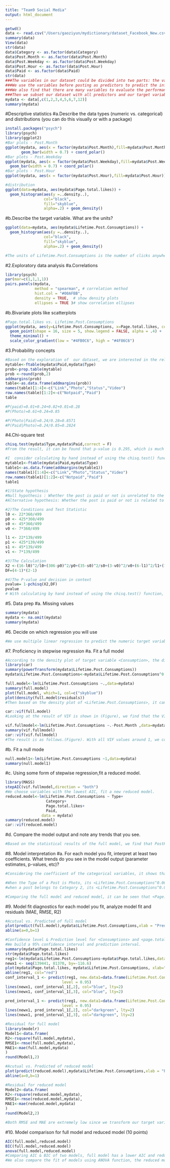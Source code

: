 ---
title: "Team9 Social Media"
output: html_document
---

```{r}
getwd()
data <- read.csv("/Users/gaoziyun/mydictionary/dataset_Facebook_New.csv")
summary(data)
View(data)
str(data)
data$Category <- as.factor(data$Category)
data$Post.Month <- as.factor(data$Post.Month)
data$Post.Weekday <- as.factor(data$Post.Weekday)
data$Post.Hour <- as.factor(data$Post.Hour)
data$Paid <- as.factor(data$Paid)
str(data)
###The variables in our dataset could be divided into two parts: the variables before posting, like Page.total.likes(numeric), Type(categorical), Category(categorical), Post.Month(categorical), Post.Weekday(categorical), Post.Hour(categorical), Paid(categorical), and the variables after posting to describe the influence of a post, like Lifetime post total reach(numeric)， Lifetime post consumptions(numeric), comments(numeric), likes(numeric) and so on. 
###We use the variables before posting as predictors to predict the influence of a post after posting. 
###We also find that there are many variables to evaluate the performance of a post. And we choose Lifetime post consumptions(The number of clicks anywhere in a post) as our target variables.
###Then we subset our dataset with all predictors and our target variable LifetimePostConsumptions.
mydata <- data[,c(1,2,3,4,5,6,7,12)]
summary(mydata)
```
#Descriptive statistics
#a.Describe the data types (numeric vs. categorical) and distributions (you can do this visually or with a package)
```{r}
install.packages("psych")
library(psych)
library(ggplot2)
#Bar plots - Post.Month 
ggplot(mydata, aes(x = factor(mydata$Post.Month),fill=mydata$Post.Month)) +
       geom_bar(width = 0.7) + coord_polar()
#Bar plots - Post.Weekday
ggplot(mydata, aes(x = factor(mydata$Post.Weekday),fill=mydata$Post.Weekday)) +
  geom_bar(width = 0.7) + coord_polar()
#Bar plots - Post.Hour
ggplot(mydata, aes(x = factor(mydata$Post.Hour),fill=mydata$Post.Hour)) +geom_bar(width = 0.7) + coord_polar()

#distribution
ggplot(data=mydata, aes(mydata$Page.total.likes)) + 
  geom_histogram(aes(y =..density..), 
                 col="black", 
                 fill="skyblue", 
                 alpha=.2) + geom_density()

```
#b.Describe the target variable. What are the units?

```{r}
ggplot(data=mydata, aes(mydata$Lifetime.Post.Consumptions)) + 
  geom_histogram(aes(y =..density..), 
                 col="black", 
                 fill="skyblue", 
                 alpha=.2) + geom_density()

#The units of Lifetime.Post.Consumptions is the number of clicks anywhere in a post.
```
#2.Exploratory data analysis
#a.Correlations
```{r}
library(psych)
par(mar=c(1,1,1,1))
pairs.panels(mydata, 
             method = "spearman", # correlation method
             hist.col = "#00AFBB",
             density = TRUE,  # show density plots
             ellipses = TRUE )# show correlation ellipses

```
#b.Bivariate plots like scatterplots
```{r}
#Page.total.likes vs. Lifetime.Post.Consumptions
ggplot(mydata, aes(y=Lifetime.Post.Consumptions, x=Page.total.likes, color = Lifetime.Post.Consumptions)) +
  geom_point(shape = 16, size = 5, show.legend = FALSE, alpha = .4) +
  theme_minimal() +
  scale_color_gradient(low = "#4FB0C6", high = "#4F86C6")

```
#3.Probability concepts 
```{r}
#Based on the exploration of  our dataset, we are interested in the relationship between two categorical variables  <Type> and <Paid> and we make a contingency table as follows to calculate probabilities.
mytable<-ftable(mydata$Paid,mydata$Type)
prob<-prop.table(mytable)
prob <-round(prob,2)
addmargins(prob)
table<-as.data.frame(addmargins(prob))
names(table)[1:4]<-c("Link","Photo","Status","Video")
row.names(table)[1:2]<-c("Notpaid","Paid")
table

#P(paid)=0.01+0.24+0.02+0.01=0.28
#P(Photo)=0.61+0.24=0.85

#P(Photo|Paid)=0.24/0.28=0.8571
#P(Paid|Photo)=0.24/0.85=0.2824
```
#4.Chi-square test
```{r}
chisq.test(mydata$Type,mydata$Paid,correct = F)
#From the result, it can be found that p-value is 0.295, which is much greater than 0.05, it indicates that we cannot reject the null hypothesis --- Type of post is related to whether the post is paid.

#I  consider calculating by hand instead of using the chisq.test() function. 
mytable1<-ftable(mydata$Paid,mydata$Type)
table1<-as.data.frame(addmargins(mytable1))
names(table1)[1:4]<-c("Link","Photo","Status","Video")
row.names(table1)[1:2]<-c("Notpaid","Paid")
table1

#1)State hypothesis 
#Null hypothesis : Whether the post is paid or not is unrelated to the type of the post.
#Alternative hypothesis: Whether the post is paid or not is related to the type of the post.

#2)The Conditions and Test Statistic
l0 <- 22*360/499
p0 <- 425*360/499
s0 <- 45*360/499
v0 <- 7*360/499

l1 <- 22*139/499
p1 <- 425*139/499
s1 <- 45*139/499
v1 <- 7*139/499

#3)The Calculation
X2 <-(16-l0)^2/l0+(306-p0)^2/p0+(35-s0)^2/s0+(3-v0)^2/v0+(6-l1)^2/l1+(119-p1)^2/p1+(10-s1)^2/s1+(4-v1)^2/v1
DF=(4-1)*(2-1)

#4)The P-value and decision in context
pvalue= 1-pchisq(X2,DF)
pvalue
# With calculating by hand instead of using the chisq.test() function, we still cannot reject the null hypothesis---Type of post is related to whether the post is paid.

```
#5. Data prep
#a. Missing values
```{r}
summary(mydata)
mydata <- na.omit(mydata)
summary(mydata)
```
#6. Decide on which regression you will use
```{r}
#We use multiple linear regression to predict the numeric target variables.
```
#7. Proficiency in stepwise regression
#a. Fit a full model
```{r}
#According to the density plot of target variable <Consumption>, the distribution of target overly skewed right. So we transform it into the normal distribution.
library(car)
summary(powerTransform(mydata$Lifetime.Post.Consumptions))
mydata$Lifetime.Post.Consumptions<-mydata$Lifetime.Post.Consumptions^0.0645

full.model<-lm(Lifetime.Post.Consumptions ~.,data=mydata)
summary(full.model)
plot(full.model, which=1, col=c("skyblue"))
plot(density(full.model$residuals))
#Then based on the density plot of <Lifetime.Post.Consumptions>, it can be seen that the distribution of <Lifetime.Post.Consumptions> is right skewed, which is not corresponded to the assumption: the distribution of target variable should be normally distributed. So we transform our target variable <Lifetime.Post.Consumptions> into normal distribution.

car::vif(full.model)
#Looking at the result of VIF is shown in (Figure), we find that the VIF value of <Page.total.likes> and <Post.month> are extremely large, which means both of them are highly correlated with other independent variables.So we eliminate the variable <Post.Month>  which  with the highest VIF, and then rerun the VIF
```


```{r}
vif.fullmodel<-lm(Lifetime.Post.Consumptions ~.-Post.Month ,data=mydata)
summary(vif.fullmodel)
car::vif(vif.fullmodel)
#The result is as follows.(Figure). With all VIF values around 1, we could process our regression.
```
#b. Fit a null mode
```{r}
null.model1<-lm(Lifetime.Post.Consumptions ~1,data=mydata)
summary(null.model1)
```
#c. Using some form of stepwise regression,fit a reduced model.
```{r}
library(MASS)
stepAIC(vif.fullmodel,direction = "both")
#We choose variables with the lowest AIC, fit a new reduced model.
reduced.model<-lm(Lifetime.Post.Consumptions ~ Type+
                  Category+
                  Page.total.likes+
                  Paid,
                data = mydata)
summary(reduced.model)
car::vif(reduced.model)
```
#d. Compare the model output and note any trends that you see.  
```{r}
#Based on the statistical results of the full model, we find that PostHour17 & PostHour18 are very statistically significant since 5pm and 6pm are off time for most people, they have more time to browse and refresh the pages. The coefficient of 5pm & 6pm are bigger compared to other hours in a day. And whether the post is paid or not is also statistically significant and the coefficient is positive, which means paid advertising is beneficial to the increase click numbers. In addition, the coefficient of <Page.total.likes> is very small compared with coefficient of other predictors.

```
#8. Model interpretation
#a. For each model you fit, interpret at least two coefficients. What trends do you see in the model output (parameter estimates, p-values, etc)? 
```{r}
#Considering the coefficient of the categorical variables, it shows that companies prefer to post status and video compared with links and photos and they often choose post special offers and contests(category1) rather than production information(cateogory2) and inspiration(cateogory3).

#When the Type of a Post is Photo, its <Lifetime.Post.Consumptions^0.0645> would be 0.1429 higher than that of Link post.
#when a post belongs to Category 2, its <Lifetime.Post.Consumptions^0.0645> would be 0.02297 lower than that of post belongs to Category 1.    

#Comparing the full model and reduced model, it can be seen that <Page.total.likes> is not significant in the full model, after both stepwise, it becomes very significant in the reduced model. And the adjusted R-square in full model is 0.3336, while the one decreases in reduced model.

```
#9. Model fit diagnostics for each model you fit, analyze model fit and residuals (MAE, RMSE, R2)
```{r}
#Acutual vs. Predicted of full model
plot(predict(full.model),mydata$Lifetime.Post.Consumptions,xlab = "Predicted",ylab = "Actual",main = "Full Model")
abline(a=0,b=1)
```


```{r}
#Confidence level & Prediction level for <Consumptions> and <page.total.likes>
#We build a 95% confidence interval and prediction interval.
summary(mydata$Page.total.likes)
str(mydata$Page.total.likes)
reg1<-lm(mydata$Lifetime.Post.Consumptions~mydata$Page.total.likes,data=mydata)
newx1 <- seq(139441, 81370, by=-116.6)
plot(mydata$Page.total.likes, mydata$Lifetime.Post.Consumptions, xlab="Page.total.likes", ylab="Lifetime.Post.Consumptions", main="Regression of <Consumption> & <Page.total.likes>")
abline(reg1, col="red")
conf_interval_1 <- predict(reg1, new.data1=data.frame(Lifetime.Post.Consumptions = newx1), interval="confidence",
                         level = 0.95)
lines(newx1, conf_interval_1[,2], col="blue", lty=2)
lines(newx1, conf_interval_1[,3], col="blue", lty=2)

pred_interval_1 <- predict(reg1, new.data1=data.frame(Lifetime.Post.Consumptions = newx1), interval="prediction",
                         level = 0.95)
lines(newx1, pred_interval_1[,2], col="darkgreen", lty=2)
lines(newx1, pred_interval_1[,3], col="darkgreen", lty=2)
```


```{r}
#Residual for full model
library(modelr)
Model1<-data.frame(
R2<-rsquare(full.model,mydata),
RMSE1<-rmse(full.model,mydata),
MAE1<-mae(full.model,mydata)
)
round(Model1,2)
```


```{r}
#Acutual vs. Predicted of reduced model
plot(predict(reduced.model),mydata$Lifetime.Post.Consumptions,xlab = "Predicted",ylab = "Actual",main = "Reduced Model")
abline(a=0,b=1)

#Residual for reduced model
Model2<-data.frame(
R2<-rsquare(reduced.model,mydata),
RMSE1<-rmse(reduced.model,mydata),
MAE1<-mae(reduced.model,mydata)
)
round(Model2,2)

#Both RMSE and MAE are extremely low since we transform our target variable, the R-square of reduced model is lower than the full model.

```
#10. Model comparison for full model and reduced model (10 points) 
```{r}
AIC(full.model,reduced.model)
BIC(full.model,reduced.model)
anova(full.model,reduced.model)
#Comparing AIC & BIC of two models, full model has a lower AIC and reduced model has a lower BIC. 
#We also compare the fit of models using ANOVA function, the reduced model has a significant result(p-value < 0.05), which means the reduced model is better.
```

